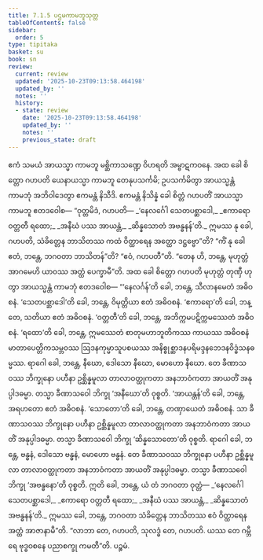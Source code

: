 ```yaml
---
title: 7.1.5 ပဌမကာမဘူသုတ္တ
tableOfContents: false
sidebar:
  order: 5
type: tipitaka
basket: su
book: sn
review:
  current: review
  updated: '2025-10-23T09:13:58.464198'
  updated_by: ''
  notes: ''
  history:
  - state: review
    date: '2025-10-23T09:13:58.464198'
    updated_by: ''
    notes: ''
    previous_state: draft
---
```



<ReviewStatus review={frontmatter.review} showDetails={true} />

<HypothesisAnnotation frontmatter={frontmatter} />

<DynamicBreadcrumb />

<Division number="347" book="sn" e="ch" v="18" p="330">

<Paragraph number="1500" book="sn">
ဧကံ သမယံ အာယသ္မာ ကာမဘူ မစ္ဆိကာသဏ္ဍေ ဝိဟရတိ အမ္ဗာဋကဝနေ. အထ ခေါ စိတ္တော ဂဟပတိ ယေနာယသ္မာ ကာမဘူ တေနုပသင်္ကမိ; ဥပသင်္ကမိတွာ အာယသ္မန္တံ ကာမဘုံ အဘိဝါဒေတွာ ဧကမန္တံ နိသီဒိ. ဧကမန္တံ နိသိန္နံ ခေါ စိတ္တံ ဂဟပတိံ အာယသ္မာ ကာမဘူ ဧတဒဝေါစ—
</Paragraph>

<Paragraph number="1501" book="sn">
“ဝုတ္တမိဒံ, ဂဟပတိ—
</Paragraph>

<Paragraph number="1502" type="verses" book="sn">
_‘နေလင်္ဂေါ သေတပစ္ဆာဒေါ,_  
_ဧကာရော ဝတ္တတီ ရထော;_  
_အနီဃံ ပဿ အာယန္တံ,_  
_ဆိန္နသောတံ အဗန္ဓနန်’တိ._  

</Paragraph>

<Paragraph number="1503" book="sn">
ဣမဿ နု ခေါ, ဂဟပတိ, သံခိတ္တေန ဘာသိတဿ ကထံ ဝိတ္ထာရေန အတ္ထော ဒဋ္ဌဗ္ဗော”တိ? “ကိံ နု ခေါ ဧတံ, ဘန္တေ, ဘဂဝတာ ဘာသိတန်”တိ? “ဧဝံ, ဂဟပတီ”တိ. “တေန ဟိ, ဘန္တေ, မုဟုတ္တံ အာဂမေဟိ ယာဝဿ အတ္ထံ ပေက္ခာမီ”တိ. အထ ခေါ စိတ္တော ဂဟပတိ မုဟုတ္တံ တုဏှီ ဟုတွာ အာယသ္မန္တံ ကာမဘုံ ဧတဒဝေါစ—
</Paragraph>

<Paragraph number="1504" book="sn">
“‘နေလင်္ဂန်’တိ ခေါ, ဘန္တေ, သီလာနမေတံ အဓိဝစနံ. ‘သေတပစ္ဆာဒေါ’တိ ခေါ, ဘန္တေ, ဝိမုတ္တိယာ ဧတံ အဓိဝစနံ. ‘ဧကာရော’တိ ခေါ, ဘန္တေ, သတိယာ ဧတံ အဓိဝစနံ. ‘ဝတ္တတီ’တိ ခေါ, ဘန္တေ, အဘိက္ကမပဋိက္ကမဿေတံ အဓိဝစနံ. ‘ရထော’တိ ခေါ, ဘန္တေ, ဣမဿေတံ စာတုမဟာဘူတိကဿ ကာယဿ အဓိဝစနံ မာတာပေတ္တိကသမ္ဘဝဿ ဩဒနကုမ္မာသူပစယဿ အနိစ္စုစ္ဆာဒနပရိမဒ္ဒနဘေဒနဝိဒ္ဓံသနဓမ္မဿ. ရာဂေါ ခေါ, ဘန္တေ, နီဃော, ဒေါသော နီဃော, မောဟော နီဃော. တေ ခီဏာသဝဿ ဘိက္ခုနော ပဟီနာ ဥစ္ဆိန္နမူလာ တာလာဝတ္ထုကတာ အနဘာဝံကတာ အာယတိံ အနုပ္ပါဒဓမ္မာ. တသ္မာ ခီဏာသဝေါ ဘိက္ခု ‘အနီဃော’တိ ဝုစ္စတိ. ‘အာယန္တန်’တိ ခေါ, ဘန္တေ, အရဟတော ဧတံ အဓိဝစနံ. ‘သောတော’တိ ခေါ, ဘန္တေ, တဏှာယေတံ အဓိဝစနံ. သာ ခီဏာသဝဿ ဘိက္ခုနော ပဟီနာ ဥစ္ဆိန္နမူလာ တာလာဝတ္ထုကတာ အနဘာဝံကတာ အာယတိံ အနုပ္ပါဒဓမ္မာ. တသ္မာ ခီဏာသဝေါ ဘိက္ခု ‘ဆိန္နသောတော’တိ ဝုစ္စတိ. ရာဂေါ ခေါ, ဘန္တေ, ဗန္ဓနံ, ဒေါသော ဗန္ဓနံ, မောဟော ဗန္ဓနံ. တေ ခီဏာသဝဿ ဘိက္ခုနော ပဟီနာ ဥစ္ဆိန္နမူလာ တာလာဝတ္ထုကတာ အနဘာဝံကတာ အာယတိံ အနုပ္ပါဒဓမ္မာ. တသ္မာ ခီဏာသဝေါ ဘိက္ခု ‘အဗန္ဓနော’တိ ဝုစ္စတိ. ဣတိ ခေါ, ဘန္တေ, ယံ တံ ဘဂဝတာ ဝုတ္တံ—
</Paragraph>

<Paragraph number="1505" type="verses" book="sn">
_‘နေလင်္ဂေါ သေတပစ္ဆာဒေါ,_  
_ဧကာရော ဝတ္တတီ ရထော;_  
_အနီဃံ ပဿ အာယန္တံ,_  
_ဆိန္နသောတံ အဗန္ဓနန်’တိ._  

</Paragraph>

<Paragraph number="1506" book="sn">
ဣမဿ ခေါ, ဘန္တေ, ဘဂဝတာ သံခိတ္တေန ဘာသိတဿ ဧဝံ ဝိတ္ထာရေန အတ္ထံ အာဇာနာမီ”တိ. “လာဘာ တေ, ဂဟပတိ, သုလဒ္ဓံ တေ, ဂဟပတိ. ယဿ တေ ဂမ္ဘီရေ ဗုဒ္ဓဝစနေ ပညာစက္ခု ကမတီ”တိ.

</Paragraph>
</Division>

<Paragraph number="1507" type="center" book="sn">
ပဉ္စမံ.
</Paragraph>